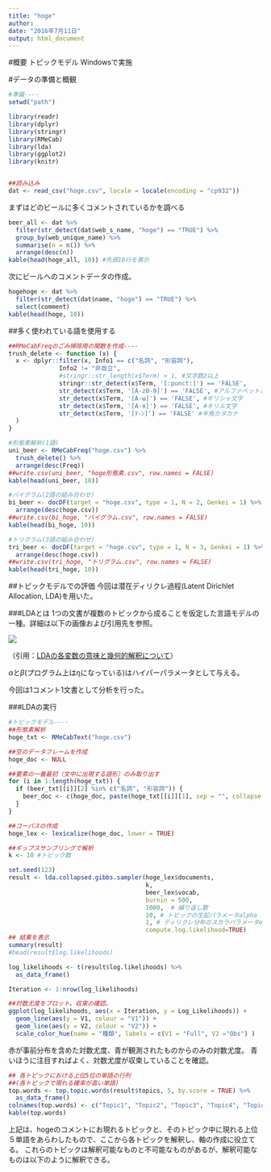 ---
title: "hoge"
author: 
date: "2016年7月11日"
output: html_document
---

#概要
トピックモデル
Windowsで実施

#データの準備と概観
```{r warning=FALSE}
#準備----
setwd("path")

library(readr)
library(dplyr)
library(stringr)
library(RMeCab)
library(lda)
library(ggplot2)
library(knitr)


##読み込み
dat <- read_csv("hoge.csv", locale = locale(encoding = "cp932"))
```

まずはどのビールに多くコメントされているかを調べる
```{r}
beer_all <- dat %>%
  filter(str_detect(dat$web_s_name, "hoge") == "TRUE") %>%
  group_by(web_unique_name) %>%
  summarise(n = n()) %>%
  arrange(desc(n))
kable(head(hoge_all, 10)) #先頭10行を表示
```

次にビールへのコメントデータの作成。
```{r}
hogehoge <- dat %>%
  filter(str_detect(dat$name, "hoge") == "TRUE") %>%
  select(comment)
kable(head(hoge, 10))
```


##多く使われている語を使用する
```{r}
##RMeCabFreqのごみ掃除用の関数を作成----
trush_delete <- function (x) {
  x <- dplyr::filter(x, Info1 == c("名詞", "形容詞"), 
              Info2 != "非自立",
              #stringr::str_length(x$Term) > 1, #文字数2以上
              stringr::str_detect(x$Term, '[:punct:]') == 'FALSE', 
              str_detect(x$Term, '[A-z0-9]') == 'FALSE', #アルファベットと数字
              str_detect(x$Term, '[Α-ω]') == 'FALSE', #ギリシャ文字
              str_detect(x$Term, '[А-я]') == 'FALSE', #キリル文字
              str_detect(x$Term, '[ｦ-ﾝ]') == 'FALSE' #半角カタカナ
  )
}

#形態素解析(1語)
uni_beer <- RMeCabFreq("hoge.csv") %>%
  trush_delete() %>%
  arrange(desc(Freq))
##write.csv(uni_beer, "hoge形態素.csv", row.names = FALSE)
kable(head(uni_beer, 10))

#バイグラム(2語の組み合わせ)
bi_beer <- docDF(target = "hoge.csv", type = 1, N = 2, Genkei = 1) %>%
  arrange(desc(hoge.csv))
##write.csv(bi_hoge, "バイグラム.csv", row.names = FALSE)
kable(head(bi_hoge, 10))

#トリグラム(3語の組み合わせ)
tri_beer <- docDF(target = "hoge.csv", type = 1, N = 3, Genkei = 1) %>%
  arrange(desc(hoge.csv))
##write.csv(tri_hoge, "トリグラム.csv", row.names = FALSE)
kable(head(tri_hoge, 10))
```

##トピックモデルでの評価
今回は潜在ディリクレ過程(Latent Dirichlet Allocation, LDA)を用いた。

###LDAとは
1つの文書が複数のトピックから成ることを仮定した言語モデルの一種。詳細は以下の画像および引用先を参照。

![](http://f.st-hatena.com/images/fotolife/n/ni66ling/20150504/20150504032913_original.png?1430677772)

（引用：[LDAの各変数の意味と幾何的解釈について](http://ni66ling.hatenadiary.jp/entry/2015/05/04/163958)）

$\alpha$と$\beta$(プログラム上は$\eta$になっている)はハイパーパラメータとして与える。

今回は1コメント1文書として分析を行った。

###LDAの実行
```{r}
#トピックモデル----
##形態素解析
hoge_txt <- RMeCabText("hoge.csv")

##空のデータフレームを作成
hoge_doc <- NULL

##要素の一番最初（文中に出現する語形）のみ取り出す
for (i in 1:length(hoge_txt)) {
  if (beer_txt[[i]][2] %in% c("名詞", "形容詞")) {
    beer_doc <- c(hoge_doc, paste(hoge_txt[[i]][1], sep = "", collapse = " "))
  }
}

##コーパスの作成
hoge_lex <- lexicalize(hoge_doc, lower = TRUE)

##ギッブスサンプリングで解析
k <- 10 #トピック数

set.seed(123)
result <- lda.collapsed.gibbs.sampler(hoge_lex$documents, 
                                      k,
                                      beer_lex$vocab,
                                      burnin = 500,
                                      1000,  # 繰り返し数
                                      10, # トピックの生起パラメータalpha
                                      1, # ディリクレ分布のスカラパラメータeta
                                      compute.log.likelihood=TRUE)
## 結果を表示 
summary(result)
#head(result$log.likelihoods)

log_likelihoods <- t(result$log.likelihoods) %>%
  as_data_frame()

Iteration <- 1:nrow(log_likelihoods)

##対数尤度をプロット。収束の確認。
ggplot(log_likelihoods, aes(x = Iteration, y = Log_Likelihoods)) +
  geom_line(aes(y = V1, colour = "V1")) +
  geom_line(aes(y = V2, colour = "V2")) +
  scale_color_hue(name = "種類", labels = c(V1 = "Full", V2 ="Obs") )
```

赤が事前分布を含めた対数尤度、青が観測されたものからのみの対数尤度。
青いほうに注目すればよく、対数尤度が収束していることを確認。

```{r}
## 各トピックにおける上位5位の単語の行列
##(各トピックで現れる確率が高い単語)
top.words <- top.topic.words(result$topics, 5, by.score = TRUE) %>%
  as_data_frame()
colnames(top.words) <- c("Topic1", "Topic2", "Topic3", "Topic4", "Topic5", "Topic6", "Topic7", "Topic8", "Topic9", "Topic10")
kable(top.words)
```

上記は、hogeのコメントにお現れるトピックと、そのトピック中に現れる上位５単語をあらわしたもので、ここから各トピックを解釈し、軸の作成に役立てる。
これらのトピックは解釈可能なものと不可能なものがあるが、解釈可能なものは以下のように解釈できる。
